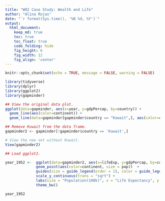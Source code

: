 ```yaml
---
title: "W02 Case Study: Wealth and Life"
author: "Alina Rojas"
date: "`r format(Sys.time(), '%B %d, %Y')`"
output:
  html_document:  
    keep_md: true
    toc: true
    toc_float: true
    code_folding: hide
    fig_height: 6
    fig_width: 12
    fig_align: 'center'
---
```


```r
knitr::opts_chunk$set(echo = TRUE, message = FALSE, warning = FALSE)
```

```r
library(tidyverse)
library(dplyr)
library(ggplot2)
library(gapminder)

## View the original data plot.
ggplot(data=gapminder, aes(x=year, y=gdpPercap, by=country)) + 
  geom_line(aes(color=continent)) +
  geom_line(data=gapminder[gapminder$country == "Kuwait",], aes(color=country), size=2)

## Remove Kuwait from the data frame.
gapminder2 <- gapminder[!gapminder$country == 'Kuwait',]

# View the new set without Kuwait.
View(gapminder2)

## Load ggplot2.

year_1952 <-  ggplot(data=gapminder2, aes(x=lifeExp, y=gdpPercap, by=country)) +
              geom_point(aes(color=continent, size = pop))  +
              guides(size = guide_legend(order = 1), color = guide_legend(order = 2)) +
              scale_y_continuous(trans = "sqrt") +
              labs(size = "Population(100k)", x = "Life Expectancy", y = "GDP per Capita") +
              theme_bw() 

year_1952

```

